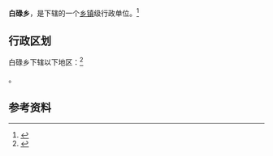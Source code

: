 {{中国乡级行政区|62/11/02/204/000}}

'''白碌乡'''，是{{PRC admin/fullname|62/11/02/204/000|3}}下辖的一个[[乡镇|乡镇]]级行政单位。<ref>{{PRC admin/ref sgc|{{PRC admin/parent|62/11/02/204/000}}}}</ref>

== 行政区划 ==

白碌乡下辖以下地区：<ref>{{PRC admin/ref sgc|62/11/02/204/000}}</ref>

{{PRC admin/children|62/11/02/204/000}}。

== 参考资料 ==

{{reflist}}

{{行政区划小作品}}
{{PRC admin/navcat|62/11/02/204/000}}